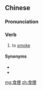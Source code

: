 {{also|食烟}}
==Chinese==
{{zh-forms|s=食烟|t2=食菸}}

===Pronunciation===
{{zh-pron
|c=sik6 jin1
|h=pfs=sṳ̍t-yên
|cat=v
}}

===Verb===
{{zh-verb}}

# {{lb|zh|Cantonese|Hakka}} to [[smoke]]

====Synonyms====
* {{zh-l|吸煙}}
* {{zh-l|抽煙}}

[[mg:食煙]]
[[zh:食煙]]